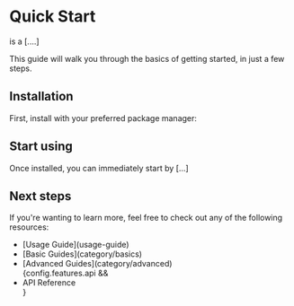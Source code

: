 
# Quick Start

<LibraryName /> is a [....]

This guide will walk you through the basics of getting started, in just a few steps.

## Installation

First, install <LibraryName /> with your preferred package manager:

<InstallTabs />

## Start using <LibraryName />

Once installed, you can immediately start by [...]

## Next steps

If you're wanting to learn more, feel free to check out any of the following resources:

<ul>
  <li>[Usage Guide](usage-guide)</li>
  <li>[Basic Guides](category/basics)</li>
  <li>[Advanced Guides](category/advanced)</li>
  {config.features.api && <li><Link to="api">API Reference</Link></li>}
</ul>

